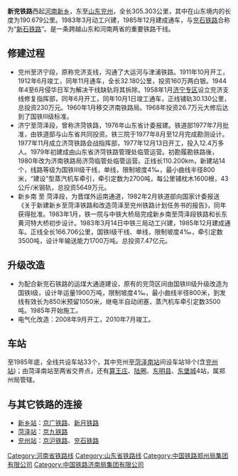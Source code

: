 {{unreferenced|time=2019-04-09T17:09:02+00:00}}
{{Infobox rail system-route
|rail_name=新兖铁路
|locale={{PRC}}
|banner_color=blue
|service_type=客运及货运
|start=[[新乡站|新乡]]、[[兖州站|兖州]]
|system_length=305.303km
|length_in_operation=
|total_length=
|open_operation=1985年12月
|line_title=线路
|lines=1 ([[单线铁路|单线铁路]])
|stations= 31
|route_title=线路
|max_speed= 115km
|track_gauge={{standard gauge}}（[[标准轨|标准轨]]）
|distance_between_mainlines=
|min_radius= 
|max_grade=
|block_signal= 
|route_map={{新兖铁路RDT}}
}}
'''新兖铁路'''西起[[河南|河南]][[新乡市|新乡]]，东至[[山东|山东]][[兖州|兖州]]，全长305.303公里，其中在山东境内的长度为190.679公里。1983年3月动工兴建，1985年12月建成通车，与[[兖石铁路|兖石铁路]]合称为“[[新石铁路|新石铁路]]”。是一条跨越山东和河南两省的重要铁路干线。

== 修建过程 ==

* 兖州至济宁段，原称兖济支线，沟通了大运河与津浦铁路。1911年10月开工，1912年6月竣工，同年11月通车，全长32.180公里，投资160万两白银。1944年4至6月侵华日军为解决干线缺轨将其拆除。1958年1月[[济宁|济宁专区]]设立兖济支线修复指挥部，同年6月开工，同年10月1日竣工通车，正线铺轨30.130公里，总投资230万元。1960年1月移交济南铁路局。1968年投资26.7万元大修后达到了国铁III级标准。
* 济宁至菏泽段，曾称济菏铁路，1976年山东省计委报建。铁道部1977年7月批准，由铁道部与山东省共同投资。铁三院于1977年8月至12月完成勘测设计。1977年11月成立济菏铁路会战指挥部，1977年12月13日开工，投入12.4万多人。1979年初建成由山东省济菏铁路管理处临管运营。初勘履勘铁路後，1980年改为济南铁路局济菏临管处临管运营。正线长110.200km，新建站14个，线路等级为国铁Ⅲ级干线，单线，限制坡度4‰，最小曲线半径800米，“建设”型蒸汽机车牵引，牵引定数为2700吨，每公里铺枕木1600根，43公斤/米钢轨，总投资5649万元。
* 新乡南 至 菏泽段，为晋煤外运南通道，1982年2月铁道部向国家计委报送《关于新建新乡至菏泽铁路和改造菏泽至兖州铁路计划任务书的报告》，同年获得批准。1983年1月，铁一院与中铁大桥局完成新乡南至菏泽段铁路和长东黄河特大桥初步设计。1983年3月14日中铁三局动工兴建，1985年12月建成通车。正线全长166.706公里，国铁Ⅰ级干线、单线，限制坡度4‰，牵引定数3500吨，设计年输送能力1700万吨。总投资7.47亿元。

== 升级改造 ==

*为配合新兖石铁路的运煤大通道建设，原有的兖菏区间由国铁III级升级改造为国铁I级，设计年运量1900万吨，限制坡度4‰，最小曲线半径800米，到发线有效长为850米预留1050米，继电半自动闭塞，蒸汽机车牵引定数3500吨。1985年开始施工。
*电气化改造：2008年9月开工，2010年7月竣工。

==车站==
至1985年底，全线共设车站33个，其中兖州至[[菏泽南站|菏泽南站]]间设车站18个(含[[兖州站|兖州站]])；由菏泽南站至两省交界点，还有[[算王庄站|算王庄]]、[[陆圈站|陆圈]]、[[东明县站|东明县]]、[[东堡城站|东堡城]]4站，属郑州局管辖。

== 与其它铁路的连接 ==
*[[新乡站|新乡站]]：[[京广铁路|京广铁路]]、[[新月铁路|新月铁路]]
*[[菏泽站|菏泽站]]：[[京九铁路|京九铁路]]
*[[兖州站|兖州站]]：[[京沪铁路|京沪铁路]]、[[兖石铁路|兖石铁路]]

{{新兖铁路|nocat}}
{{山东铁路}}
{{中国铁路}}

[[Category:河南省铁路线|Category:河南省铁路线]]
[[Category:山东省铁路线|Category:山东省铁路线]]
[[Category:中国铁路郑州局集团有限公司|Category:中国铁路郑州局集团有限公司]]
[[Category:中国铁路济南局集团有限公司|Category:中国铁路济南局集团有限公司]]